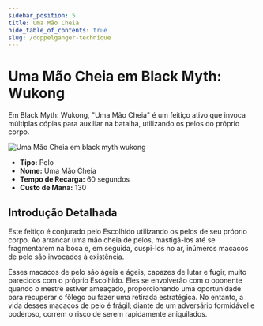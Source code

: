 ```yaml
---
sidebar_position: 5
title: Uma Mão Cheia
hide_table_of_contents: true
slug: /doppelganger-technique
---
```


# Uma Mão Cheia em Black Myth: Wukong

Em Black Myth: Wukong, "Uma Mão Cheia" é um feitiço ativo que invoca múltiplas cópias para auxiliar na batalha, utilizando os pelos do próprio corpo.

<img
    src="https://image.informedainews.com/fss.gif"
    alt="Uma Mão Cheia em black myth wukong"
/>

- **Tipo:** Pelo
- **Nome:** Uma Mão Cheia
- **Tempo de Recarga:** 60 segundos
- **Custo de Mana:** 130

## Introdução Detalhada

Este feitiço é conjurado pelo Escolhido utilizando os pelos de seu próprio corpo. Ao arrancar uma mão cheia de pelos, mastigá-los até se fragmentarem na boca e, em seguida, cuspi-los no ar, inúmeros macacos de pelo são invocados à existência.

Esses macacos de pelo são ágeis e ágeis, capazes de lutar e fugir, muito parecidos com o próprio Escolhido. Eles se envolverão com o oponente quando o mestre estiver ameaçado, proporcionando uma oportunidade para recuperar o fôlego ou fazer uma retirada estratégica. No entanto, a vida desses macacos de pelo é frágil; diante de um adversário formidável e poderoso, correm o risco de serem rapidamente aniquilados.
